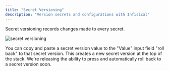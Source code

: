 ```yaml
---
title: "Secret Versioning"
description: "Version secrets and configurations with Infisical"
---
```


Secret versioning records changes made to every secret.

![secret versioning](../../images/secret-versioning.png)

<Note>
  You can copy and paste a secret version value to the "Value" input field "roll
  back" to that secret version. This creates a new secret version at the top of
  the stack. We're releasing the ability to press and automatically roll back to
  a secret version soon.
</Note>
